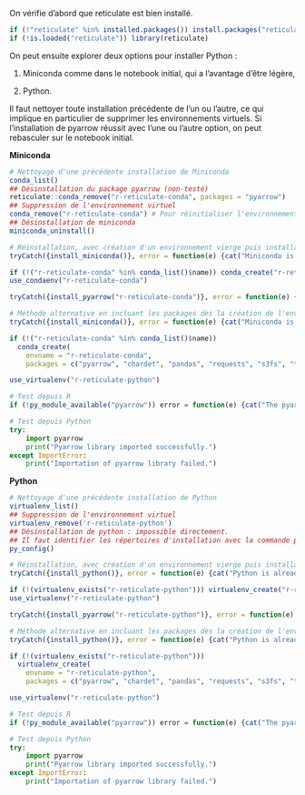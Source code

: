 On vérifie d'abord que reticulate est bien installé.

```r
if (!"reticulate" %in% installed.packages()) install.packages("reticulate")
if (!is.loaded("reticulate")) library(reticulate)
```

On peut ensuite explorer deux options pour installer Python :

1.  Miniconda comme dans le notebook initial, qui a l'avantage d'être légère,

2.  Python.

Il faut nettoyer toute installation précédente de l'un ou l'autre, ce qui implique en particulier de supprimer les environnements virtuels. Si l'installation de pyarrow réussit avec l'une ou l'autre option, on peut rebasculer sur le notebook initial.

**Miniconda**

```r
# Nettoyage d'une précédente installation de Miniconda
conda_list()
## Désinstallation du package pyarrow (non-testé)
reticulate::conda_remove("r-reticulate-conda", packages = "pyarrow")
## Suppression de l'environnement virtuel
conda_remove("r-reticulate-conda") # Pour réinitialiser l'environnement virtuel
## Désinstallation de miniconda
miniconda_uninstall()
```

```r
# Réinstallation, avec création d'un environnement vierge puis installation de Pyarrow
tryCatch({install_miniconda()}, error = function(e) {cat("Miniconda is already installed.")})

if (!("r-reticulate-conda" %in% conda_list()$name)) conda_create("r-reticulate-conda")
use_condaenv("r-reticulate-conda")

tryCatch({install_pyarrow("r-reticulate-conda")}, error = function(e) {py_install("pyarrow")})
```

```r
# Méthode alternative en incluant les packages dès la création de l'environnement
tryCatch({install_miniconda()}, error = function(e) {cat("Miniconda is already installed.")})

if (!("r-reticulate-conda" %in% conda_list()$name)) 
  conda_create(
    envname = "r-reticulate-conda",
    packages = c("pyarrow", "chardet", "pandas", "requests", "s3fs", "tqdm"))

use_virtualenv("r-reticulate-python")
```

```r
# Test depuis R
if (!py_module_available("pyarrow")) error = function(e) {cat("The pyarrow module is not properly installed. Fatal errors will ensue.")}
```

```python
# Test depuis Python
try:
    import pyarrow
    print("Pyarrow library imported successfully.")
except ImportError:
    print("Importation of pyarrow library failed.")
```

**Python**

```r
# Nettoyage d'une précédente installation de Python
virtualenv_list()
## Suppression de l'environnement virtuel
virtualenv_remove('r-reticulate-python')
## Désinstallation de python : impossible directement.
## Il faut identifier les répertoires d'installation avec la commande précédente, et les effacer manuellement.
py_config()
```

```r
# Réinstallation, avec création d'un environnement vierge puis installation de Pyarrow
tryCatch({install_python()}, error = function(e) {cat("Python is already installed.")})

if (!(virtualenv_exists("r-reticulate-python"))) virtualenv_create("r-reticulate-python")
use_virtualenv("r-reticulate-python")

tryCatch({install_pyarrow("r-reticulate-python")}, error = function(e) {py_install("pyarrow")})
```

```r
# Méthode alternative en incluant les packages dès la création de l'environnement
tryCatch({install_python()}, error = function(e) {cat("Python is already installed.")})

if (!(virtualenv_exists("r-reticulate-python"))) 
  virtualenv_create(
    envname = "r-reticulate-python",
    packages = c("pyarrow", "chardet", "pandas", "requests", "s3fs", "tqdm"))

use_virtualenv("r-reticulate-python")
```

```r
# Test depuis R
if (!py_module_available("pyarrow")) error = function(e) {cat("The pyarrow module is not properly installed. Fatal errors will ensue.")}
```

```python
# Test depuis Python
try:
    import pyarrow
    print("Pyarrow library imported successfully.")
except ImportError:
    print("Importation of pyarrow library failed.")
```
